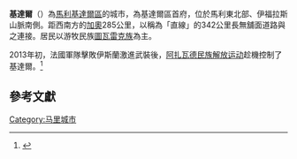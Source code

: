 {{NoteTA|1=zh-cn:马里;zh-tw:馬利;zh-hk:馬里;}}
{{Infobox settlement
<!--See the Table at Infobox Settlement for all fields and descriptions of usage-->
<!-- Basic info  ---------------->
|name          = 基達爾
|other_name             =
|native_name            =  <!-- for cities whose native name is not in English -->
|nickname               =
|settlement_type        = 縣級行政區及城鎮<!--For Town or Village (Leave blank for the default City) -->
|motto                  =
<!-- images and maps  ----------->
|image_skyline          =Kidal.jpg
|imagesize              =300px
|image_caption          =基達爾入口標誌
|image_flag             =
|flag_size              =
|image_seal             =
|seal_size              =
|image_shield           =
|shield_size            =
|image_blank_emblem     =
|blank_emblem_type      =
|blank_emblem_size      =
|image_map              =
|mapsize                =
|map_caption            =
|image_map1             =
|mapsize1               =
|map_caption1           =
|image_dot_map          =
|dot_mapsize            =
|dot_map_caption        =
|dot_x =  |dot_y =
|pushpin_map            = Mali <!-- the name of a location map as per http://en.wikipedia.org/wiki/Template:Location_map -->
|pushpin_label_position =bottom
|pushpin_map_caption    =在馬里的位置
|pushpin_mapsize        =300
<!-- Location ------------------>
|coordinates_region     = ML
|subdivision_type       = 國家
|subdivision_name       = {{MLI}}
|subdivision_type1      = [[馬利行政區劃|大區]]
|subdivision_name1      = [[基達爾區|基達爾區]]
|subdivision_type2      = 縣
|subdivision_name2      = [[基達爾縣|基達爾縣]]
|subdivision_type3      =
|subdivision_name3      =
|subdivision_type4      =
|subdivision_name4      =
<!-- Politics ----------------->
|government_footnotes   =
|government_type        =
|leader_title           =
|leader_name            =
|leader_title1          =  <!-- for places with, say, both a mayor and a city manager -->
|leader_name1           =
|leader_title2          =
|leader_name2           =
|leader_title3          =
|leader_name3           =
|leader_title4          =
|leader_name4           =
|established_title      =  <!-- Settled -->
|established_date       =
|established_title2     =  <!-- Incorporated (town) -->
|established_date2      =
|established_title3     =  <!-- Incorporated (city) -->
|established_date3      =
<!-- Area    --------------------->
|area_magnitude         =
|unit_pref                =<!--Enter: Imperial, if Imperial (metric) is desired-->
|area_footnotes           =
|area_total_km2           =
|area_land_km2            = <!--See table @ Template:Infobox Settlement for details on automatic unit conversion-->
|area_water_km2           =
|area_total_sq_mi         =
|area_land_sq_mi          =
|area_water_sq_mi         =
|area_water_percent       =
|area_urban_km2           =
|area_urban_sq_mi         =
|area_metro_km2           =
|area_metro_sq_mi         =
|area_blank1_title        =
|area_blank1_km2          =
|area_blank1_sq_mi        =
<!-- Population   ----------------------->
|population_as_of               =2009年
|population_footnotes           =<ref>{{citation | url=http://instat.gov.ml/contenu_documentation.aspx?type=23 | publisher=République de Mali: Institut National de la Statistique | title=Resultats Provisoires RGPH 2009 (Région de Kidal) | accessdate=2011-10-14 | archive-date=2010-05-13 | archive-url=https://web.archive.org/web/20100513043307/http://instat.gov.ml/contenu_documentation.aspx?type=23 | dead-url=no }}</ref>
|population_note                =
|population_total               =25617
|population_density_km2         =
|population_density_sq_mi       =
|population_metro               =
|population_density_metro_km2   =
|population_density_metro_sq_mi =
|population_urban               =
|population_density_urban_km2   =
|population_density_urban_sq_mi =
|population_blank1_title        =
|population_blank1              =
|population_blank2_title        =
|population_blank2              =
|population_density_blank1_km2 =
|population_density_blank1_sq_mi =
<!-- General information  --------------->
|timezone               =
|utc_offset             =
|timezone_DST           =
|utc_offset_DST         =
|latd=18 |latm=26 |lats= |latNS=N
|longd=1|longm=24|longs= |longEW=E
| coordinates_display     = inline,title
|elevation_footnotes    =  <!--for references: use <ref> </ref> tags-->
|elevation_m            =
|elevation_ft           =
<!-- Area/postal codes & others -------->
|postal_code_type       =  <!-- enter ZIP code, Postcode, Post code, Postal code... -->
|postal_code            =
|area_code              =
|blank_name             =
|blank_info             =
|blank1_name            =
|blank1_info            =
|website                =
|footnotes              =
}}
'''基達爾'''（{{lang-fr|Kidal}}）為[[馬利|馬利]][[基達爾區|基達爾區]]的城市，為基達爾區首府，位於馬利東北部、伊福拉斯山脈南側。距西南方的[[加奧|加奧]]285公里，以稱為「直線」的342公里長無舖面道路與之連接。居民以游牧民族[[圖瓦雷克族|圖瓦雷克族]]為主。

2013年初，法國軍隊擊敗伊斯蘭激進武裝後，[[阿扎瓦德民族解放运动|阿扎瓦德民族解放运动]]趁機控制了基達爾。<ref>{{Cite news |url=http://www.voanews.com/content/malian-troops-advance-on-last-rebel-held-stronghold/1676785.html |title=Malian Troops Advance on Last Rebel-Held Stronghold |date=2013-06-06 |publisher=美國之音 |accessdate=2013-06-12 |archive-date=2013-06-11 |archive-url=https://web.archive.org/web/20130611005807/http://www.voanews.com/content/malian-troops-advance-on-last-rebel-held-stronghold/1676785.html |dead-url=no }}</ref>

{{climate chart
|馬利基達爾
|12.4|28.0|0.6
|14.8|31.1|0.1
|18.7|34.8|0.2
|23.0|38.8|1.0
|27.0|41.5|5.3
|28.6|41.9|11.6
|27.2|39.9|36.8
|26.2|38.4|45.9
|26.0|39.1|23.1
|23.2|38.0|3.0
|18.0|33.4|0.2
|13.7|28.9|0.2
|source=[http://www.worldweather.org/034/c00136.htm World Weather Information Service]
|float=right
}}

==參考文獻==
{{Reflist}}

{{基達爾區}}

[[Category:马里城市|Category:马里城市]]